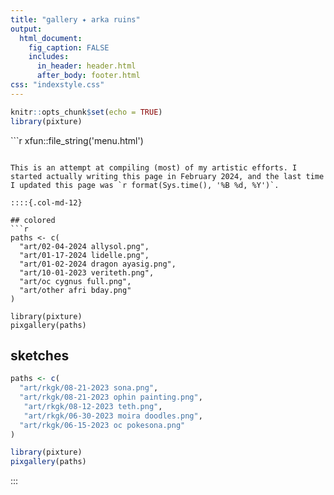 ```yaml
---
title: "gallery ✦ arka ruins"
output: 
  html_document:
    fig_caption: FALSE
    includes:
      in_header: header.html
      after_body: footer.html
css: "indexstyle.css"
---
```


```r
knitr::opts_chunk$set(echo = TRUE)
library(pixture)
```


::: {.container class="fluid-row d-flex flex-wrap align-content-stretch"}
```{=html}
```r
xfun::file_string('menu.html')
```
```

This is an attempt at compiling (most) of my artistic efforts. I started actually writing this page in February 2024, and the last time I updated this page was `r format(Sys.time(), '%B %d, %Y')`.

::::{.col-md-12}

## colored
```r
paths <- c(
  "art/02-04-2024 allysol.png",
  "art/01-17-2024 lidelle.png",
  "art/01-02-2024 dragon ayasig.png",
  "art/10-01-2023 veriteth.png",
  "art/oc cygnus full.png",
  "art/other afri bday.png"
)

library(pixture)
pixgallery(paths)
```

## sketches
```r
paths <- c(
  "art/rkgk/08-21-2023 sona.png",
  "art/rkgk/08-21-2023 ophin painting.png",
   "art/rkgk/08-12-2023 teth.png",
   "art/rkgk/06-30-2023 moira doodles.png",
  "art/rkgk/06-15-2023 oc pokesona.png"
)

library(pixture)
pixgallery(paths)
```
::::
:::